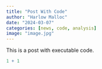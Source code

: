 ```yaml
---
title: "Post With Code"
author: "Harlow Malloc"
date: "2024-03-07"
categories: [news, code, analysis]
image: "image.jpg"
---
```


This is a post with executable code.

```r
1 + 1
```
